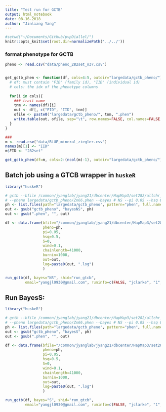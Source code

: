 ```yaml
---
title: "Test run for GCTB"
output: html_notebook
date: 08-16-2018
author: "Jinliang Yang"
---
```



```r
#setwd("~/Documents/Github/pvpDiallel/")
knitr::opts_knit$set(root.dir=normalizePath('../../'))
```


### format phenotype for GCTB

```r
pheno <- read.csv("data/pheno_282set_n37.csv")


get_gctb_phen <- function(df, cols=4:5, outdir="largedata/gctb_pheno/"){
  # df: must contain "FID" (family id), "IID" (individual id)
  # cols: the idx of the phenotype columns
  
  for(i in cols){
    ### trait name
    tnm <- names(df)[i]
    out <- df[, c("FID", "IID", tnm)]
    ofile <- paste0("largedata/gctb_pheno/", tnm, ".phen")
    write.table(out, ofile, sep="\t", row.names=FALSE, col.names=FALSE, quote=FALSE)
  }
}

### 
m <- read.csv("data/BLUE_mineral_ziegler.csv")
names(m)[1] <- "IID"
m$FID <- "282set"

get_gctb_phen(df=m, cols=2:(ncol(m)-1), outdir="largedata/gctb_pheno/")

```


## Batch job using a GTCB wrapper in `huskeR`

```r
library("huskeR")

# gctb --bfile /common/jyanglab/jyang21/dbcenter/HapMap3/set282/allchr_bisnp_n282_snpid_maf001_geno1 
# --pheno largedata/gctb_pheno/Zn66.phen --bayes # NS --pi 0.05 --hsq 0.5 --S 0 --wind 0.1 --chain-length 410000 --burn-in 10000 --out largedata/bayesNS/test > largedata/bayesNS/test.log
ph <- list.files(path="largedata/gctb_pheno", pattern="phen", full.names =  TRUE)
out <- gsub("gctb_pheno", "bayesNS", ph)
out <- gsub(".phen", "", out)

df <- data.frame(bfile="/common/jyanglab/jyang21/dbcenter/HapMap3/set282/allchr_bisnp_n282_snpid_maf001_geno1",
                 pheno=ph,
                 pi=0.05,
                 hsq=0.5,
                 S=0,
                 wind=0.1,
                 chainlength=41000,
                 burnin=1000,
                 out=out,
                 log=paste0(out, ".log")
                 )

run_gctb(df, bayes="NS", shid="run_gtcb",
         email="yangjl0930@gmail.com", runinfo=c(FALSE, "jclarke", "1", "10G", "8:00:00"))

```


## Run BayesS:

```r
library("huskeR")

# gctb --bfile /common/jyanglab/jyang21/dbcenter/HapMap3/set282/allchr_bisnp_n282_snpid_maf001_geno1 
# --pheno largedata/gctb_pheno/Zn66.phen --bayes # NS --pi 0.05 --hsq 0.5 --S 0 --wind 0.1 --chain-length 410000 --burn-in 10000 --out largedata/bayesNS/test > largedata/bayesNS/test.log
ph <- list.files(path="largedata/gctb_pheno", pattern="phen", full.names =  TRUE)
out <- gsub("gctb_pheno", "bayesS", ph)
out <- gsub(".phen", "", out)

df <- data.frame(bfile="/common/jyanglab/jyang21/dbcenter/HapMap3/set282/allchr_bisnp_n282_snpid_maf001_geno1",
                 pheno=ph,
                 pi=0.05,
                 hsq=0.5,
                 S=0,
                 wind=0.1,
                 chainlength=41000,
                 burnin=1000,
                 out=out,
                 log=paste0(out, ".log")
                 )

run_gctb(df, bayes="S", shid="run_gtcb",
         email="yangjl0930@gmail.com", runinfo=c(FALSE, "jclarke", "1", "10G", "8:00:00"))

```


